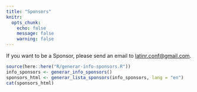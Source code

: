 ```yaml
---
title: "Sponsors"
knitr:
  opts_chunk: 
    echo: false
    message: false
    warning: false
---
```


If you want to be a Sponsor, please send an email to [latinr.conf\@gmail.com](mailto:latinr.conf@gmail.com).


::: {.content-visible when-profile="en"}
```r
source(here::here("R/generar-info-sponsors.R"))
info_sponsors <- generar_info_sponsors()
sponsors_html <- generar_lista_sponsors(info_sponsors, lang = "en")
cat(sponsors_html)
```
:::





